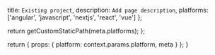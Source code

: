 
  title: `Existing project`,
  description: `Add page description`,
  platforms: ['angular', 'javascript', 'nextjs', 'react', 'vue']
};

  return getCustomStaticPath(meta.platforms);
};

  return {
    props: {
      platform: context.params.platform,
      meta
    }
  };
}
